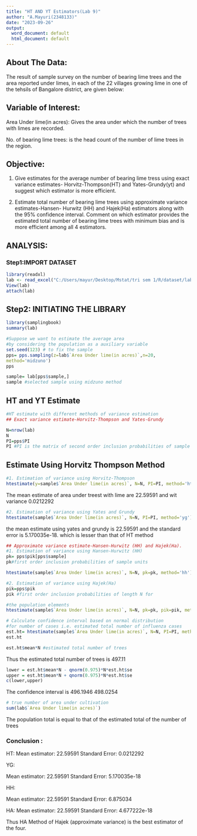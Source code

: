 ---
title: "HT AND YT Estimators(Lab 9)"
author: "A.Mayuri(2348133)"
date: "2023-09-26"
output:
  word_document: default
  html_document: default
---

## About The Data:
The result of sample survey on the number of bearing lime trees and the area reported under limes, in each of the 22 villages growing lime in one of the tehsils of Bangalore district, are given below:

## Variable of Interest:
Area Under lime(in acres): Gives the area under which the number of trees with limes are recorded.

No. of bearing lime trees: is the head count of the number of lime trees in the region.


## Objective:
1. Give estimates for the average number of bearing lime tress using exact variance estimates-
Horvitz-Thompson(HT) and Yates-Grundy(yt) and suggest which estimator is more efficient.

2. Estimate total number of bearing lime trees using approximate variance estimates-Hansen-
Hurwitz (HH) and Hajek(Ha) estimators along with the 95% confidence interval. Comment on
which estimator provides the estimated total number of bearing lime trees with minimum
bias and is more efficient among all 4 estimators.

## ANALYSIS:

### Step1:IMPORT DATASET
```{r }
library(readxl)
lab <- read_excel("C:/Users/mayur/Desktop/Mstat/tri sem 1/R/dataset/lab.xlsx")
View(lab)
attach(lab)
```
## Step2: INITIATING THE LIBRARY
```{r }
library(samplingbook)
summary(lab)
```

```{r }
#Suppose we want to estimate the average area 
#by considering the population as a auxiliary variable
set.seed(123) # to fix the sample
pps= pps.sampling(z=lab$`Area Under lime(in acres)`,n=20,
method='midzuno')
pps
```


```{r }
sample= lab[pps$sample,]
sample #selected sample using midzuno method
```
## HT and YT Estimate

```{r }
#HT estimate with different methods of variance estimation
## Exact variance estimate-Horvitz-Thompson and Yates-Grundy

N=nrow(lab)
N
PI=pps$PI
PI #PI is the matrix of second order inclusion probabilities of sample
```
## Estimate Using Horvitz Thompson Method

```{r }
#1. Estimation of variance using Horvitz-Thompson
htestimate(y=sample$`Area Under lime(in acres)`, N=N, PI=PI, method='ht')
```
The mean estimate of area under treest with lime are 22.59591 and wit variance 0.0212292

```{r }
#2. Estimation of variance using Yates and Grundy
htestimate(sample$`Area Under lime(in acres)`, N=N, PI=PI, method='yg')
```
the mean estimate using yates and grundy is 22.59591 and the standard error is 5.170035e-18. which is lesser than that of HT method

```{r }
## Approximate variance estimate-Hansen-Hurwitz (HH) and Hajek(Ha).
#1. Estimation of variance using Hansen-Hurwitz (HH)
pk= pps$pik[pps$sample]
pk#first order inclusion probabilities of sample units
```


```{r }
htestimate(sample$`Area Under lime(in acres)`, N=N, pk=pk, method='hh')
```


```{r }
#2. Estimation of variance using Hajek(Ha)
pik=pps$pik
pik #first order inclusion probabilities of length N for
```


```{r }
#the population elements
htestimate(sample$`Area Under lime(in acres)`, N=N, pk=pk, pik=pik, method='ha')
```




```{r }
# Calculate confidence interval based on normal distribution
#for number of cases i.e. estimated total number of influenza cases
est.ht= htestimate(sample$`Area Under lime(in acres)`, N=N, PI=PI, method='ht')
est.ht
```



```{r }
est.ht$mean*N #estimated total number of trees
```
Thus the estimated total number of trees is 497.11




```{r }
lower = est.ht$mean*N - qnorm(0.975)*N*est.ht$se
upper = est.ht$mean*N + qnorm(0.975)*N*est.ht$se
c(lower,upper)
```
The confidence interval is  496.1946 498.0254

```{r }
# true number of area under cultivation
sum(lab$`Area Under lime(in acres)`)
```
The population total is equal to that of the estimated total of the number of trees


### Conclusion :

HT:
Mean estimator: 22.59591
Standard Error: 0.0212292

YG:

Mean estimator: 22.59591
Standard Error: 5.170035e-18

HH:

Mean estimator: 22.59591
Standard Error: 6.875034

HA:
Mean estimator: 22.59591
Standard Error: 4.677222e-18

Thus HA Method of Hajek (approximate variance) is the best estimator of the four.
